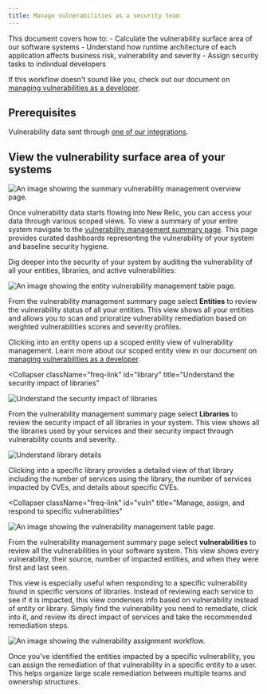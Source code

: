 ```yaml
---
title: Manage vulnerabilities as a security team
---
```








This document covers how to: 
    - Calculate the vulnerability surface area of our software systems
    - Understand how runtime architecture of each application affects business risk, vulnerability and severity
    - Assign security tasks to individual developers

If this workflow doesn't sound like you, check out our document on [managing vulnerabilities as a developer](/docs/vulnerability-management/dev-workflow).

## Prerequisites

Vulnerability data sent through [one of our integrations](/docs/vulnerability-management/integrations/overview).

## View the vulnerability surface area of your systems

<img
  title="Vulnerability management overview"
  alt="An image showing the summary vulnerability management overview page."
  src={vmOverview}
/>

Once vulnerability data starts flowing into New Relic, you can access your data through various scoped views. To view a summary of your entire system navigate to the [vulnerability management summary page](https://one.newrelic.com/vulnerability-management). This page provides curated dashboards representing the vulnerability of your system and baseline security hygiene. 

Dig deeper into the security of your system by auditing the vulnerability of all your entities, libraries, and active vulnerabilities:

<CollapserGroup>
  <Collapser
    className="freq-link"
    id="entity"
    title="Manage vulnerabilities for all your entities"
  >

<img
  title="Vulnerability management overview"
  alt="An image showing the entity vulnerability management table page."
  src={vmEntitySec}
/>

From the vulnerability management summary page select **Entities** to review the vulnerability status of all your entities. This view shows all your entities and allows you to scan and prioratize vulnerability remediation based on weighted vulnerabilities scores and severity profiles.

Clicking into an entity opens up a scoped entity view of vulnerability management. Learn more about our scoped entity view in our document on [managing vulnerabilities as a developer](/docs/vulnerability-management/dev-workflow).
  </Collapser>

  <Collapser
    className="freq-link"
    id="library"
    title="Understand the security impact of libraries"
  >

<img
  title="Vulnerability library overview"
  alt="Understand the security impact of libraries"
  src={vmLibraries}
/>

From the vulnerability management summary page select **Libraries** to review the security impact of all libraries in your system. This view shows all the libraries used by your services and their security impact through vulnerability counts and severity. 

<img
  title="Vulnerability library details"
  alt="Understand library details"
  src={vmLibDetails}
/>

Clicking into a specific library provides a detailed view of that library including the number of services using the library, the number of services impacted by  CVEs, and details about specific CVEs.
  </Collapser>

<Collapser
    className="freq-link"
    id="vuln"
    title="Manage, assign, and respond to specific vulnerabilities"
  >

<img
  title="Vulnerability overview"
  alt="An image showing the vulnerability management table page."
  src={vmVulnTab}
/>

From the vulnerability management summary page select **vulnerabilities** to review all the vulnerabilities in your software system. This view shows every vulnerability, their source, number of impacted entities, and when they were first and last seen. 

This view is especially useful when responding to a specific vulnerability found in specific versions of libraries. Instead of reviewing each service to see if it is impacted, this view condenses info based on vulnerability instead of entity or library. Simply find the vulnerability you need to remediate, click into it, and review its direct impact of services and take the recommended remediation steps.

<img
  title="Vulnerability assignment"
  alt="An image showing the vulnerability assignment workflow."
  src={vmAssign}
/>

Once you've identified the entities impacted by a specific vulnerability, you can assign the remediation of that vulnerability in a specific entity to a user. This helps organize large scale remediation between multiple teams and ownership structures. 

  </Collapser>
</CollapserGroup>

